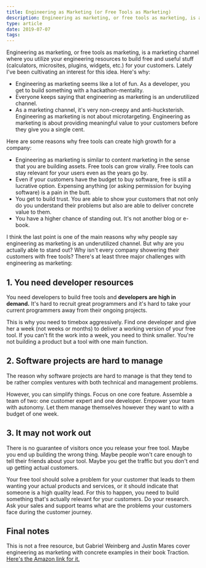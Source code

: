 ```yaml
---
title: Engineering as Marketing (or Free Tools as Marketing)
description: Engineering as marketing, or free tools as marketing, is about utilizing your engineering resources to build free and useful stuff for your customers. It's really cool. But also kinda hard.
type: article
date: 2019-07-07
tags:
---
```


Engineering as marketing, or free tools as marketing, is a marketing channel where you utilize your engineering resources to build free and useful stuff (calculators, microsites, plugins, widgets, etc.) for your customers. Lately I've been cultivating an interest for this idea. Here's why:

- Engineering as marketing seems like a lot of fun. As a developer, you get to build something with a hackathon-mentality.
- Everyone keeps saying that engineering as marketing is an underutilized channel.
- As a marketing channel, it's very non-creepy and anti-hucksterish. Engineering as marketing is not about microtargeting. Engineering as marketing is about providing meaningful value to your customers before they give you a single cent.

Here are some reasons why free tools can create high growth for a company:

- Engineering as marketing is similar to content marketing in the sense that you are building assets. Free tools can grow virally. Free tools can stay relevant for your users even as the years go by.
- Even if your customers have the budget to buy software, free is still a lucrative option. Expensing anything (or asking permission for buying software) is a pain in the butt.
- You get to build trust. You are able to show your customers that not only do you understand their problems but also are able to deliver concrete value to them.
- You have a higher chance of standing out. It's not another blog or e-book.

I think the last point is one of the main reasons why why people say engineering as marketing is an underutilized channel. But why are you actually able to stand out? Why isn't every company showering their customers with free tools? There's at least three major challenges with engineering as marketing:

## 1. You need developer resources

You need developers to build free tools and **developers are high in demand.** It's hard to recruit great programmers and it's hard to take your current programmers away from their ongoing projects.

This is why you need to timebox aggressively. Find one developer and give her a week (not weeks or months) to deliver a working version of your free tool. If you can't fit the work into a week, you need to think smaller. You're not building a product but a tool with one main function.

## 2. Software projects are hard to manage

The reason why software projects are hard to manage is that they tend to be rather complex ventures with both technical and management problems.

However, you can simplify things. Focus on one core feature. Assemble a team of two: one customer expert and one developer. Empower your team with autonomy. Let them manage themselves however they want to with a budget of one week.

## 3. It may not work out

There is no guarantee of visitors once you release your free tool. Maybe you end up building the wrong thing. Maybe people won't care enough to tell their friends about your tool. Maybe you get the traffic but you don't end up getting actual customers.

Your free tool should solve a problem for your customer that leads to them wanting your actual products and services, or it should indicate that someone is a high quality lead. For this to happen, you need to build something that's actually relevant for your customers. Do your research. Ask your sales and support teams what are the problems your customers face during the customer journey.

## Final notes

This is not a free resource, but Gabriel Weinberg and Justin Mares cover engineering as marketing with concrete examples in their book Traction. [Here's the Amazon link for it.](https://www.amazon.com/Traction-Startup-Achieve-Explosive-Customer/dp/1591848369)
